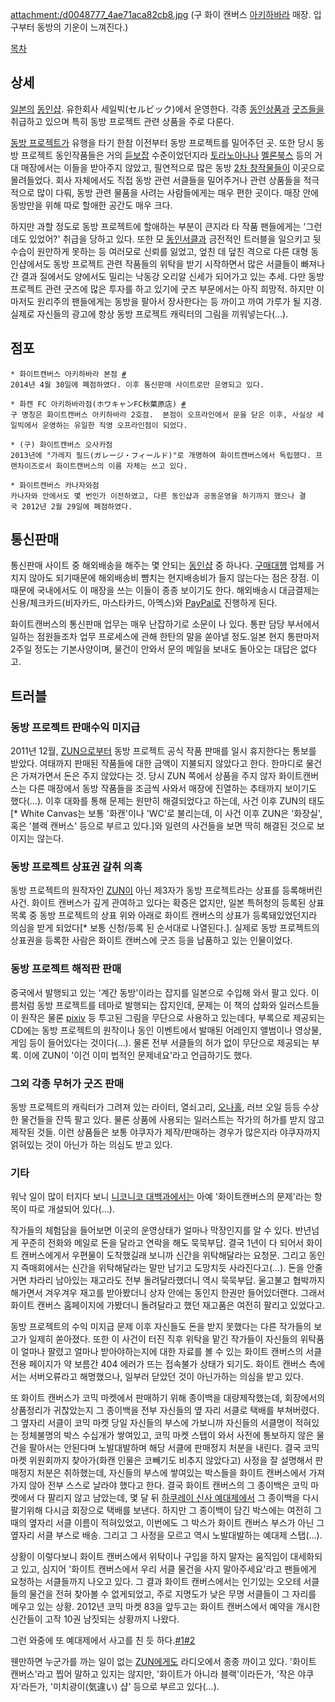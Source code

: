 attachment:/d0048777_4ae71aca82cb8.jpg
(구 화이 캔버스 [[아키하바라]] 매장. 입구부터 동방의 기운이 느껴진다.)

[[목차]]
== 상세 ==
[[일본]]의 [[동인샵]]. 유한회사 세일빅(セルビック)에서 운영한다.
각종 [[동인]]상품과 [[굿즈]]들을 취급하고 있으며 특히 동방 프로젝트 관련 상품을 주로 다룬다.

[[동방 프로젝트]]가 유행을 타기 한참 이전부터 동방 프로젝트를 밀어주던 곳. 또한 당시 동방 프로젝트 동인작품들은 거의 [[듣보잡]] 수준이었던지라 [[토라노아나]]나 [[멜론북스]] 등의 거대 매장에서는 이들을 받아주지 않았고, 필연적으로 많은 동방 [[2차 창작]]물들이 이곳으로 몰려들었다.
회사 자체에서도 직접 동방 관련 서클들을 밀어주거나 관련 상품들을 적극적으로 많이 다뤄, 동방 관련 물품을 사려는 사람들에게는 매우 편한 곳이다. 매장 안에 동방만을 위해 따로 할애한 공간도 매우 크다.

하지만 과할 정도로 동방 프로젝트에 할애하는 부분이 큰지라 타 작품 팬들에게는 '그런데도 있었어?' 취급을 당하고 있다. 또한 모 [[동인서클]]과 금전적인 트러블을 일으키고 뒷수습이 원만하게 못하는 등 여러모로 신뢰를 잃었고, 엎친 데 덮친 격으로 다른 대형 동인샵에서도 동방 프로젝트 관련 작품들의 위탁을 받기 시작하면서 많은 서클들이 빠져나간 결과 질에서도 양에서도 밀리는 낙동강 오리알 신세가 되어가고 있는 추세. 
다만 동방 프로젝트 관련 굿즈에 많은 투자를 하고 있기에 굿즈 부문에서는 아직 희망적. 하지만 이마저도 원리주의 팬들에게는 동방을 팔아서 장사한다는 등 까이고 까여 가루가 될 지경. 실제로 자신들의 광고에 항상 동방 프로젝트 캐릭터의 그림을 끼워넣는다(…).

== 점포 ==
 * 화이트캔버스 아키하바라 본점 [http://whitecanvas.base.ec/ #]
 2014년 4월 30일에 폐점하였다. 이후 통신판매 사이트로만 운영되고 있다.

 * 화캔 FC 아키하바라점(ホワキャンFC秋葉原店) [http://whitecanvas.ws/ #]
 구 명칭은 화이트캔버스 아키하바라 2호점.  본점이 오프라인에서 문을 닫은 이후, 사실상 세일빅에서 운영하는 유일한 직영 오프라인점이 되었다.

 * (구) 화이트캔버스 오사카점
 2013년에 "가레지 필드(ガレージ・フィールド)"로 개명하여 화이트캔버스에서 독립했다. 프랜차이즈로서 화이트캔버스의 이름 자체는 쓰고 있다.

 * 화이트캔버스 카나자와점
 카나자와 안에서도 몇 번인가 이전하였고, 다른 동인샵과 공동운영을 하기까지 했으나 결국 2012년 2월 29일에 폐점하였다.

== 통신판매 ==
통신판매 사이트 중 해외배송을 해주는 몇 안되는 [[동인샵]] 중 하나다. [[구매대행]] 업체를 거치지 않아도 되기때문에 해외배송비 뺨치는 현지배송비가 들지 않는다는 점은 장점. 이 때문에 국내에서도 이 매장을 쓰는 이들이 종종 보이기도 한다. 
해외배송시 대금결제는 신용/체크카드(비자카드, 마스타카드, 아멕스)와 [[PayPal]]로 진행하게 된다.

화이트캔버스의 통신판매 업무는 매우 난잡하기로 소문이 나 있다. 통판 담당 부서에서 일하는 점원들조차 업무 프로세스에 관해 한탄의 말을 쏟아낼 정도.일본 현지 통판마저 2주일 정도는 기본사양이며, 물건이 안와서 문의 메일을 보내도 돌아오는 대답은 없다고.

== 트러블 ==
=== 동방 프로젝트 판매수익 미지급 ===
2011년 12월, [[ZUN]]으로부터 동방 프로젝트 공식 작품 판매를 일시 휴지한다는 통보를 받았다. 여태까지 판매된 작품들에 대한 금액이 지불되지 않았다고 한다. 한마디로 물건은 가져가면서 돈은 주지 않았다는 것.
당시 ZUN 쪽에서 상품을 주지 않자 화이트캔버스는 다른 매장에서 동방 작품들을 조금씩 사와서 매장에 진열하는 추태까지 보이기도 했다(…). 이후 대화를 통해 문제는 원만히 해결되었다고 하는데, 사건 이후 ZUN의 태도[* White Canvas는 보통 '화캔'이나 'WC'로 불리는데, 이 사건 이후 ZUN은 '화장실', 혹은 '블랙 캔버스' 등으로 부르고 있다.]와 일련의 사건들을 보면 딱히 해결된 것으로 보이지는 않는다.

=== 동방 프로젝트 상표권 갈취 의혹 ===
동방 프로젝트의 원작자인 [[ZUN]]이 아닌 제3자가 동방 프로젝트라는 상표를 등록해버린 사건. 화이트 캔버스가 깊게 관여하고 있다는 확증은 없지만, 일본 특허청의 등록된 상표목록 중 동방 프로젝트의 상표 위와 아래로 화이트 캔버스의 상표가 등록돼있었던지라 의심을 받게 되었다[* 보통 신청/등록 된 순서대로 나열된다.]. 실제로 동방 프로젝트의 상표권을 등록한 사람은 화이트 캔버스에 굿즈 등을 납품하고 있는 인물이었다.

=== 동방 프로젝트 해적판 판매 ===
중국에서 발행되고 있는 '계간 동방'이라는 잡지를 일본으로 수입해 와서 팔고 있다. 이름처럼 동방 프로젝트를 테마로 발행되는 잡지인데, 문제는 이 책의 삽화와 일러스트들이 원작은 물론 [[pixiv]] 등 투고된 그림을 무단으로 사용하고 있는데다, 부록으로 제공되는 CD에는 동방 프로젝트의 원작이나 동인 이벤트에서 발매된 어레인지 앨범이나 영상물, 게임 등이 들어있다는 것이다(…). 물론 전부 서클들의 허가 없이 무단으로 제공되는 부록. 이에 ZUN이 '이건 이미 법적인 문제네요'라고 언급하기도 했다.

=== 그외 각종 무허가 굿즈 판매 ===
동방 프로젝트의 캐릭터가 그려져 있는 라이터, 열쇠고리, [[오나홀]], 러브 오일 등등 수상한 물건들을 잔뜩 팔고 있다. 물론 상품에 사용되는 일러스트는 작가의 허가를 받지 않고 제작된 것들. 이런 상품들은 보통 야쿠자가 제작/판매하는 경우가 많은지라 야쿠자까지 얽혀있는 것이 아닌가 하는 의심도 받고 있다.

=== 기타 ===
워낙 일이 많이 터지다 보니 [[니코니코 대백과]]에서는 아예 '화이트캔버스의 문제'라는 항목이 따로 개설되어 있다(…).

작가들의 체험담을 들어보면 이곳의 운영상태가 얼마나 막장인지를 알 수 있다. 반년넘게 꾸준히 전화와 메일로 돈을 달라고 연락을 해도 묵묵부답. 결국 1년이 다 되어서 화이트 캔버스에게서 우편물이 도착했길래 보니까 신간을 위탁해달라는 요청문. 그리고 동인지 즉매회에서는 신간을 위탁해달라는 말만 남기고 도망치듯 사라진다고(…).
돈을 안줄거면 차라리 남아있는 재고라도 전부 돌려달라했더니 역시 묵묵부답. 울고불고 협박까지 해가면서 겨우겨우 재고를 받아봤더니 상자 안에는 동인지 한권만 들어있더랜다. 그래서 화이트 캔버스 홈페이지에 가봤더니 돌려달라고 했던 재고품은 여전히 팔리고 있었다고.

동방 프로젝트의 수익 미지급 문제 이후 자신들도 돈을 받지 못했다는 다른 작가들의 보고가 일제히 쏟아졌다. 또한 이 사건이 터진 직후 위탁을 맡긴 작가들이 자신들의 위탁품이 얼마나 팔렸고 얼마나 받아야하는지에 대한 자료를 볼 수 있는 화이트 캔버스의 서클 전용 페이지가 약 보름간 404 에러가 뜨는 접속불가 상태가 되기도. 화이트 캔버스 측에서는 서버오류라고 해명했으나, 일부러 닫았던 것이 아닌가하는 의심을 받고 있다.

또 화이트 캔버스가 코믹 마켓에서 판매하기 위해 종이백을 대량제작했는데, 회장에서의 상품정리가 귀찮았는지 그 종이백을 전부 자신들의 옆 자리 서클로 택배를 부쳐버렸다. 그 옆자리 서클이 코믹 마켓 당일 자신들의 부스에 가보니까 자신들의 서클명이 적혀있는 정체불명의 박스 수십개가 쌓여있고, 코믹 마켓 스탭이 와서 사전에 통보하지 않은 물건을 팔아서는 안된다며 노발대발하며 해당 서클에 판매정지 처분을 내린다. 결국 코믹 마켓 위원회까지 찾아가(화캔 인물은 코빼기도 비추지 않았다고) 사정을 잘 설명해서 판매정지 처분은 취하했는데, 자신들의 부스에 쌓여있는 박스들을 화이트 캔버스에서 가져가지 않아 전부 스스로 날라야 했다고 한다.
결국 화이트 캔버스의 그 종이백은 코믹 마켓에서 다 팔리지 않고 남았는데, 몇 달 뒤 [[하쿠레이 신사 예대제]]에서 그 종이백을 다시 팔기위해 다시금 회장으로 택배를 보낸다. 하지만 그 종이백이 담긴 박스에는 여전히 그 때의 옆자리 서클 이름이 적혀있었고, 이번에도 그 박스가 화이트 캔버스 부스가 아닌 그 옆자리 서클 부스로 배송. 그리고 그 사정을 모르고 역시 노발대발하는 예대제 스탭(…).

상황이 이렇다보니 화이트 캔버스에서 위탁이나 구입을 하지 말자는 움직임이 대세화되고 있고, 심지어 '화이트 캔버스에서 우리 서클 물건을 사지 말아주세요'라고 팬들에게 요청하는 서클들까지 나오고 있다.
그 결과 화이트 캔버스에서는 인기있는 오오테 서클들의 물건을 전혀 찾아볼 수 없게되었고, 주로 지명도가 낮은 무명 서클들이 그 자리를 메우고 있는 상황. 2012년 코믹 마켓 83을 앞두고는 화이트 캔버스에서 예약을 개시한 신간들이 고작 10권 남짓되는 상황까지 나왔다.

그런 와중에 또 예대제에서 사고를 친 듯 하다.[https://twitter.com/UL_seoul/status/458606638400671744 #1][https://twitter.com/UL_seoul/status/458607131164299265 #2]

웬만하면 누군가를 까는 일이 없는 [[ZUN]]에게도 라디오에서 종종 까이고 있다. '화이트 캔버스'라고 찝어 말하고 있지는 않지만, '화이트가 아니라 블랙'이라든가, '작은 야쿠자'라든가, '미치광이(気違い) 샵' 등으로 부르고 있다(…).
